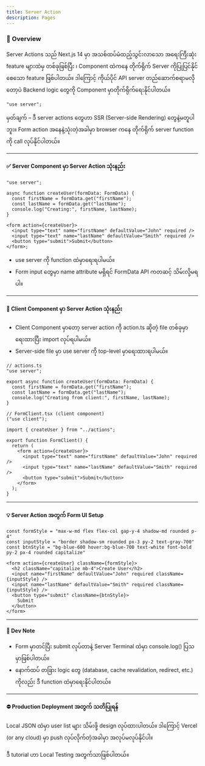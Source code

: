 ```yaml
---
title: Server Action
description: Pages
---
```


### 🧠 Overview

Server Actions သည် Next.js 14 မှာ အသစ်ထပ်မံထည့်သွင်းလာသော အရေးကြီးဆုံး feature များထဲမှ တစ်ခုဖြစ်ပြီး
၊ Component ထဲကနေ တိုက်ရိုက် Server ကိုပြုပြင်နိုင်စေသော feature ဖြစ်ပါတယ်။
ဒါကြောင့် ကိုယ်ပိုင် API server တည်ဆောက်စရာမလိုတော့ပဲ Backend logic တွေကို Component မှာတိုက်ရိုက်ရေးနိုင်ပါတယ်။

```tsx
"use server";
```

မှတ်ချက် – ဒီ server actions တွေဟာ SSR (Server-side Rendering) တွေနဲ့မတူပါဘူး။
Form action အနေနဲ့သုံးတဲ့အခါမှာ browser ကနေ တိုက်ရိုက် server function ကို call လုပ်နိုင်ပါတယ်။

---

#### ✅ Server Component မှာ Server Action သုံးနည်း

```tsx
"use server";

async function createUser(formData: FormData) {
  const firstName = formData.get("firstName");
  const lastName = formData.get("lastName");
  console.log("Creating:", firstName, lastName);
}

<form action={createUser}>
  <input type="text" name="firstName" defaultValue="John" required />
  <input type="text" name="lastName" defaultValue="Smith" required />
  <button type="submit">Submit</button>
</form>;
```

- use server ကို function ထဲမှာရေးရပါမယ်။
- Form input တွေမှာ name attribute မရှိရင် FormData API ကတဆင့် သိမ်းလို့မရပါ။

---

#### 🚀 Client Component မှာ Server Action သုံးနည်း

- Client Component မှာတော့ server action ကို action.ts ဆိုတဲ့ file တစ်ခုမှာရေးထားပြီး import လုပ်ရပါမယ်။
- Server-side file မှာ use server ကို top-level မှာရေးထားရပါမယ်။

```tsx
// actions.ts
"use server";

export async function createUser(formData: FormData) {
  const firstName = formData.get("firstName");
  const lastName = formData.get("lastName");
  console.log("Creating from client:", firstName, lastName);
}

// FormClient.tsx (client component)
("use client");

import { createUser } from "../actions";

export function FormClient() {
  return (
    <form action={createUser}>
      <input type="text" name="firstName" defaultValue="John" required />
      <input type="text" name="lastName" defaultValue="Smith" required />
      <button type="submit">Submit</button>
    </form>
  );
}
```

---

#### 💡 Server Action အတွက် Form UI Setup

```tsx
const formStyle = "max-w-md flex flex-col gap-y-4 shadow-md rounded p-4"
const inputStyle = "border shadow-sm rounded px-3 py-2 text-gray-700"
const btnStyle = "bg-blue-600 hover:bg-blue-700 text-white font-bold py-2 px-4 rounded capitalize"

<form action={createUser} className={formStyle}>
  <h2 className="capitalize mb-4">Create User</h2>
  <input name="firstName" defaultValue="John" required className={inputStyle} />
  <input name="lastName" defaultValue="Smith" required className={inputStyle} />
  <button type="submit" className={btnStyle}>
    Submit
  </button>
</form>
```

---

#### 🧪 Dev Note

- Form မှာတင်ပြီး submit လုပ်တာနဲ့ Server Terminal ထဲမှာ console.log() ပြသမှာဖြစ်ပါတယ်။
- နောက်ထပ် တခြား logic တွေ (database, cache revalidation, redirect, etc.) ကိုလည်း ဒီ function ထဲမှာရေးနိုင်ပါတယ်။

---

#### ⛔ Production Deployment အတွက် သတိပြုရန်

Local JSON ထဲမှာ user list များ သိမ်းဖို့ design လုပ်ထားပါတယ်။ ဒါကြောင့် Vercel (or any cloud) မှာ push လုပ်လိုက်တဲ့အခါမှာ အလုပ်မလုပ်နိုင်ပါ။

ဒီ tutorial ဟာ Local Testing အတွက်သာဖြစ်ပါတယ်။
